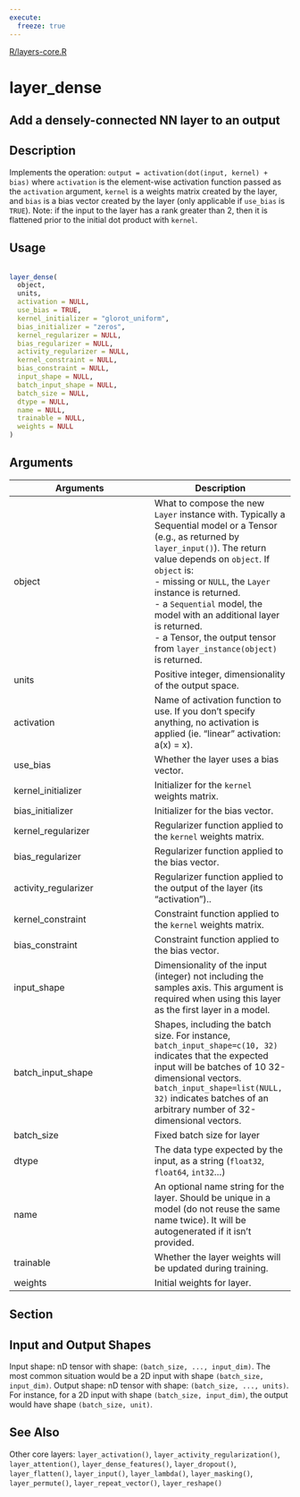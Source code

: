 ```yaml
---
execute:
  freeze: true
---
```


[R/layers-core.R](https://github.com/rstudio/keras//blob/main/R/layers-core.R#L98) 

# layer_dense

## Add a densely-connected NN layer to an output

## Description
 Implements the operation: `output = activation(dot(input, kernel) + bias)` where `activation` is the element-wise activation function passed as the `activation` argument, `kernel` is a weights matrix created by the layer, and `bias` is a bias vector created by the layer (only applicable if `use_bias` is `TRUE`). Note: if the input to the layer has a rank greater than 2, then it is flattened prior to the initial dot product with `kernel`. 


## Usage
```r
 
layer_dense( 
  object, 
  units, 
  activation = NULL, 
  use_bias = TRUE, 
  kernel_initializer = "glorot_uniform", 
  bias_initializer = "zeros", 
  kernel_regularizer = NULL, 
  bias_regularizer = NULL, 
  activity_regularizer = NULL, 
  kernel_constraint = NULL, 
  bias_constraint = NULL, 
  input_shape = NULL, 
  batch_input_shape = NULL, 
  batch_size = NULL, 
  dtype = NULL, 
  name = NULL, 
  trainable = NULL, 
  weights = NULL 
) 
```

## Arguments
|Arguments|Description|
|---|---|
| object | What to compose the new `Layer` instance with. Typically a Sequential model or a Tensor (e.g., as returned by `layer_input()`). The return value depends on `object`. If `object` is:  <br>- missing or `NULL`, the `Layer` instance is returned. <br>- a `Sequential` model, the model with an additional layer is returned. <br>- a Tensor, the output tensor from `layer_instance(object)` is returned.  |
| units | Positive integer, dimensionality of the output space. |
| activation | Name of activation function to use. If you don't specify anything, no activation is applied (ie. "linear" activation: a(x) = x). |
| use_bias | Whether the layer uses a bias vector. |
| kernel_initializer | Initializer for the `kernel` weights matrix. |
| bias_initializer | Initializer for the bias vector. |
| kernel_regularizer | Regularizer function applied to the `kernel` weights matrix. |
| bias_regularizer | Regularizer function applied to the bias vector. |
| activity_regularizer | Regularizer function applied to the output of the layer (its "activation").. |
| kernel_constraint | Constraint function applied to the `kernel` weights matrix. |
| bias_constraint | Constraint function applied to the bias vector. |
| input_shape | Dimensionality of the input (integer) not including the samples axis. This argument is required when using this layer as the first layer in a model. |
| batch_input_shape | Shapes, including the batch size. For instance, `batch_input_shape=c(10, 32)` indicates that the expected input will be batches of 10 32-dimensional vectors. `batch_input_shape=list(NULL, 32)` indicates batches of an arbitrary number of 32-dimensional vectors. |
| batch_size | Fixed batch size for layer |
| dtype | The data type expected by the input, as a string (`float32`, `float64`, `int32`...) |
| name | An optional name string for the layer. Should be unique in a model (do not reuse the same name twice). It will be autogenerated if it isn't provided. |
| trainable | Whether the layer weights will be updated during training. |
| weights | Initial weights for layer. |


## Section

## Input and Output Shapes

   Input shape: nD tensor with shape: `(batch_size, ..., input_dim)`. The most common situation would be a 2D input with shape `(batch_size, input_dim)`.  Output shape: nD tensor with shape: `(batch_size, ..., units)`. For instance, for a 2D input with shape `(batch_size, input_dim)`, the output would have shape `(batch_size, unit)`. 




## See Also
 Other core layers:  `layer_activation()`, `layer_activity_regularization()`, `layer_attention()`, `layer_dense_features()`, `layer_dropout()`, `layer_flatten()`, `layer_input()`, `layer_lambda()`, `layer_masking()`, `layer_permute()`, `layer_repeat_vector()`, `layer_reshape()` 

